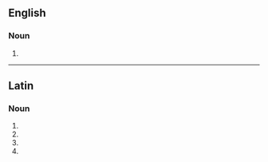 ==English==

===Noun===
{{head|en|noun form}}

# {{plural of|en|catena}}

----

==Latin==

===Noun===
{{la-noun-form|catēnae|g=f}}

# {{inflection of|la|catēna||gen|s}}
# {{inflection of|la|catēna||dat|s}}
# {{inflection of|la|catēna||nom|p}}
# {{inflection of|la|catēna||voc|p}}